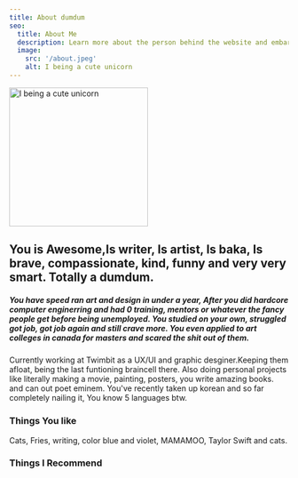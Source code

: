 ```yaml
---
title: About dumdum
seo:
  title: About Me
  description: Learn more about the person behind the website and embark on a journey of inspiration and shared experiences.
  image:
    src: '/about.jpeg'
    alt: I being a cute unicorn
---
```



[<img src="/about.jpeg" width="250" height="250" alt="I being a cute unicorn" />](/about.jpeg)



## You is Awesome,Is writer, Is artist,  Is baka, Is brave, compassionate, kind, funny and very very smart. Totally a dumdum.

##### You have speed ran art and design in under a year, After you did hardcore computer enginerring and had 0 training, mentors or whatever the fancy people get before being unemployed. You studied on your own, struggled got job, got job again and still crave more. You even applied to art colleges in canada for masters and scared the shit out of them.

<div class="md:text-end flex justify-evenly font-sans mt-5 ">
  <span class="md:w-1/2" ></span>
  <span class=" w-full md:w-1/2 text-wrap">
    Currently working at <span class=" text-sky-700"> Twimbit </span> as a UX/UI and graphic desginer.Keeping them afloat, being the last funtioning braincell there. Also doing personal projects like literally making a movie, painting, posters, you write amazing books. and can out poet eminem. You've recently taken up korean and so far completely nailing it, You know 5 languages btw.
 </span>
</div>

<h3 class="text-sky-700 font-bold"> Things You like</h3>

 Cats, Fries, writing, color blue and violet, MAMAMOO, Taylor Swift and cats.

<h3 class="text-sky-700 font-bold">Things I Recommend</h3>

<BentoGrid/>
